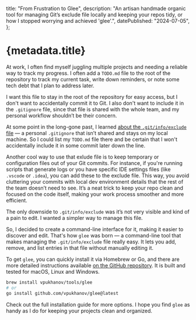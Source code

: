 
  title: "From Frustration to Glee",
  description:
    "An artisan handmade organic tool for managing Git’s exclude file locally and keeping your repos tidy, or how I stopped worrying and achieved 'glee'.",
  datePublished: "2024-07-05",
};

# {metadata.title}

At work, I often find myself juggling multiple projects and needing a reliable way to track my progress. I often add a `TODO.md` file to the root of the repository to track my current task, write down reminders, or note some tech debt that I plan to address later.

I want this file to stay in the root of the repository for easy access, but I don't want to accidentally commit it to Git. I also don't want to include it in the `.gitignore` file, since that file is shared with the whole team, and my personal workflow shouldn’t be their concern.

At some point in the long-gone past, I learned [about the `.git/info/exclude` file](https://git-scm.com/docs/gitignore) — a personal `.gitignore` that isn’t shared and stays on my local machine. So I could list my `TODO.md` file there and be certain that I won't accidentally include it in some commit later down the line.

Another cool way to use that exlude file is to keep temporary or configuration files out of your Git commits. For instance, if you're running scripts that generate logs or you have specific IDE settings files (like `.vscode` or `.idea`), you can add these to the exclude file. This way, you avoid cluttering your commits with local dev environment details that the rest of the team doesn’t need to see. It’s a neat trick to keep your repo clean and focused on the code itself, making your work process smoother and more efficient.

The only downside to `.git/info/exclude` was it’s not very visible and kind of a pain to edit. I wanted a simpler way to manage this file.

So, I decided to create a command-line interface for it, making it easier to discover and edit. That's how `glee` was born — a command-line tool that makes managing the `.git/info/exclude` file really easy. It lets you add, remove, and list entries in that file without manually editing it.

To get `glee`, you can quickly install it via Homebrew or Go, and there are more detailed instructions available [on the GitHub repository](https://github.com/vpukhanov/glee). It is built and tested for macOS, Linux and Windows.

```sh
brew install vpukhanov/tools/glee
# or
go install github.com/vpukhanov/glee@latest
```

Check out the full installation guide for more options. I hope you find `glee` as handy as I do for keeping your projects clean and organized.

<DatePublished dateTime={metadata.datePublished} />
